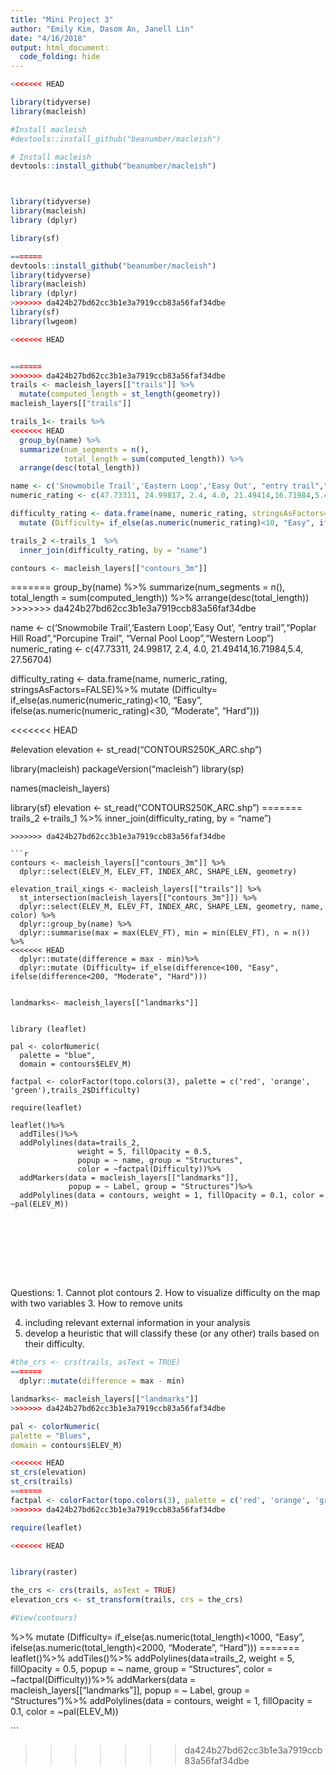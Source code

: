 ```yaml
---
title: "Mini Project 3"
author: "Emily Kim, Dasom An, Janell Lin"
date: "4/16/2018"
output: html_document:
  code_folding: hide
---
```


```r
<<<<<<< HEAD

library(tidyverse)
library(macleish)

#Install macleish
#devtools::install_github("beanumber/macleish")

# Install macleish
devtools::install_github("beanumber/macleish")



library(tidyverse)
library(macleish)
library (dplyr)

library(sf)

=======
devtools::install_github("beanumber/macleish")
library(tidyverse)
library(macleish)
library (dplyr)
>>>>>>> da424b27bd62cc3b1e3a7919ccb83a56faf34dbe
library(sf)
library(lwgeom)
```

```r
<<<<<<< HEAD


=======
>>>>>>> da424b27bd62cc3b1e3a7919ccb83a56faf34dbe
trails <- macleish_layers[["trails"]] %>%
  mutate(computed_length = st_length(geometry))
macleish_layers[["trails"]]

trails_1<- trails %>%
<<<<<<< HEAD
  group_by(name) %>%
  summarize(num_segments = n(), 
            total_length = sum(computed_length)) %>%
  arrange(desc(total_length))

name <- c('Snowmobile Trail','Eastern Loop','Easy Out', "entry trail","Poplar Hill Road","Porcupine Trail", "Vernal Pool Loop","Western Loop")
numeric_rating <- c(47.73311, 24.99817, 2.4, 4.0, 21.49414,16.71984,5.4, 27.56704)

difficulty_rating <- data.frame(name, numeric_rating, stringsAsFactors=FALSE)%>%
  mutate (Difficulty= if_else(as.numeric(numeric_rating)<10, "Easy", ifelse(as.numeric(numeric_rating)<30, "Moderate", "Hard")))

trails_2 <-trails_1  %>%
  inner_join(difficulty_rating, by = "name")

contours <- macleish_layers[["contours_3m"]] 
```
=======
group_by(name) %>%
summarize(num_segments = n(),
total_length = sum(computed_length)) %>%
arrange(desc(total_length))
>>>>>>> da424b27bd62cc3b1e3a7919ccb83a56faf34dbe

name <- c('Snowmobile Trail','Eastern Loop','Easy Out', "entry trail","Poplar Hill Road","Porcupine Trail", "Vernal Pool Loop","Western Loop")
numeric_rating <- c(47.73311, 24.99817, 2.4, 4.0, 21.49414,16.71984,5.4, 27.56704)

difficulty_rating <- data.frame(name, numeric_rating, stringsAsFactors=FALSE)%>%
mutate (Difficulty= if_else(as.numeric(numeric_rating)<10, "Easy", ifelse(as.numeric(numeric_rating)<30, "Moderate", "Hard")))

<<<<<<< HEAD

#elevation
elevation <- st_read("CONTOURS250K_ARC.shp")


library(macleish)
packageVersion("macleish")
library(sp)

names(macleish_layers)

library(sf)
elevation <- st_read("CONTOURS250K_ARC.shp")
=======
trails_2 <-trails_1 %>%
inner_join(difficulty_rating, by = "name")

```
>>>>>>> da424b27bd62cc3b1e3a7919ccb83a56faf34dbe

```r
contours <- macleish_layers[["contours_3m"]] %>%
  dplyr::select(ELEV_M, ELEV_FT, INDEX_ARC, SHAPE_LEN, geometry)

elevation_trail_xings <- macleish_layers[["trails"]] %>%
  st_intersection(macleish_layers[["contours_3m"]]) %>%
  dplyr::select(ELEV_M, ELEV_FT, INDEX_ARC, SHAPE_LEN, geometry, name, color) %>%
  dplyr::group_by(name) %>%
  dplyr::summarise(max = max(ELEV_FT), min = min(ELEV_FT), n = n()) %>%
<<<<<<< HEAD
  dplyr::mutate(difference = max - min)%>%
  dplyr::mutate (Difficulty= if_else(difference<100, "Easy", ifelse(difference<200, "Moderate", "Hard")))
  

landmarks<- macleish_layers[["landmarks"]]


library (leaflet)

pal <- colorNumeric(
  palette = "blue",
  domain = contours$ELEV_M)

factpal <- colorFactor(topo.colors(3), palette = c('red', 'orange', 'green'),trails_2$Difficulty)

require(leaflet)

leaflet()%>%
  addTiles()%>%
  addPolylines(data=trails_2, 
               weight = 5, fillOpacity = 0.5,
               popup = ~ name, group = "Structures",
               color = ~factpal(Difficulty))%>%
  addMarkers(data = macleish_layers[["landmarks"]], 
             popup = ~ Label, group = "Structures")%>%
  addPolylines(data = contours, weight = 1, fillOpacity = 0.1, color = ~pal(ELEV_M))









```


Questions:
1. Cannot plot contours
2. How to visualize difficulty on the map with two variables
3. How to remove units


4.  including relevant external information in your analysis
5. develop a heuristic that will classify these (or any other) trails based on their difficulty.

```r
#the_crs <- crs(trails, asText = TRUE)
=======
  dplyr::mutate(difference = max - min)
```

```r
landmarks<- macleish_layers[["landmarks"]]
>>>>>>> da424b27bd62cc3b1e3a7919ccb83a56faf34dbe

pal <- colorNumeric(
palette = "Blues",
domain = contours$ELEV_M)

<<<<<<< HEAD
st_crs(elevation)
st_crs(trails)
=======
factpal <- colorFactor(topo.colors(3), palette = c('red', 'orange', 'green'),trails_2$Difficulty)
>>>>>>> da424b27bd62cc3b1e3a7919ccb83a56faf34dbe

require(leaflet)

<<<<<<< HEAD


library(raster)

the_crs <- crs(trails, asText = TRUE)
elevation_crs <- st_transform(trails, crs = the_crs)

#View(contours)
```

%>%
  mutate (Difficulty= if_else(as.numeric(total_length)<1000, "Easy", ifelse(as.numeric(total_length)<2000, "Moderate", "Hard")))
=======
leaflet()%>%
 addTiles()%>%
 addPolylines(data=trails_2,
              weight = 5, fillOpacity = 0.5,
              popup = ~ name, group = "Structures",
              color = ~factpal(Difficulty))%>%
  addMarkers(data = macleish_layers[["landmarks"]],
             popup = ~ Label, group = "Structures")%>%
  addPolylines(data = contours, weight = 1, fillOpacity = 0.1, color = ~pal(ELEV_M))


```

>>>>>>> da424b27bd62cc3b1e3a7919ccb83a56faf34dbe














